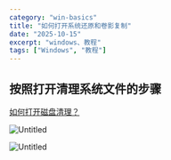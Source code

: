 ```yaml
---
category: "win-basics"
title: "如何打开系统还原和卷影复制"
date: "2025-10-15"
excerpt: "windows、教程"
tags: ["Windows", "教程"]
---
```


## **按照打开清理系统文件的步骤**

[如何打开磁盘清理？](%E5%A6%82%E4%BD%95%E6%89%93%E5%BC%80%E7%A3%81%E7%9B%98%E6%B8%85%E7%90%86%EF%BC%9F%208a4692e4541d4057b5cbc43498093202.md) 

![Untitled](%E5%A6%82%E4%BD%95%E6%89%93%E5%BC%80%E7%B3%BB%E7%BB%9F%E8%BF%98%E5%8E%9F%E5%92%8C%E5%8D%B7%E5%BD%B1%E5%A4%8D%E5%88%B6%2067c9fa94a4674f08ae85980d0cf208c2/Untitled.png)

![Untitled](%E5%A6%82%E4%BD%95%E6%89%93%E5%BC%80%E7%B3%BB%E7%BB%9F%E8%BF%98%E5%8E%9F%E5%92%8C%E5%8D%B7%E5%BD%B1%E5%A4%8D%E5%88%B6%2067c9fa94a4674f08ae85980d0cf208c2/Untitled%201.png)